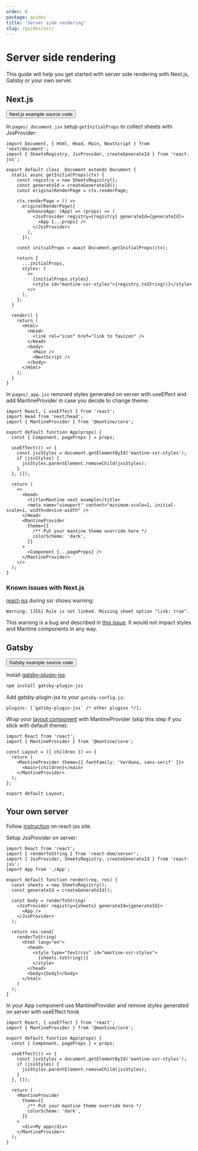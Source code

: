 ```yaml
---
order: 0
package: guides
title: 'Server side rendering'
slug: /guides/ssr/
---
```



# Server side rendering

This guide will help you get started with server side rendering with Next.js, Gatsby or your own server.

## Next.js

<Button variant="outline" component="a" href="https://github.com/mantinedev/mantine-next-example">
  Next.js example source code
</Button>

In `pages/_document.jsx` setup `getInitialProps` to collect sheets with JssProvider:

```tsx
import Document, { Html, Head, Main, NextScript } from 'next/document';
import { SheetsRegistry, JssProvider, createGenerateId } from 'react-jss';

export default class _Document extends Document {
  static async getInitialProps(ctx) {
    const registry = new SheetsRegistry();
    const generateId = createGenerateId();
    const originalRenderPage = ctx.renderPage;

    ctx.renderPage = () =>
      originalRenderPage({
        enhanceApp: (App) => (props) => (
          <JssProvider registry={registry} generateId={generateId}>
            <App {...props} />
          </JssProvider>
        ),
      });

    const initialProps = await Document.getInitialProps(ctx);

    return {
      ...initialProps,
      styles: (
        <>
          {initialProps.styles}
          <style id="mantine-ssr-styles">{registry.toString()}</style>
        </>
      ),
    };
  }

  render() {
    return (
      <Html>
        <Head>
          <link rel="icon" href="link to favicon" />
        </Head>
        <body>
          <Main />
          <NextScript />
        </body>
      </Html>
    );
  }
}
```

In `pages/_app.jsx` removed styles generated on server with useEffect and
add MantineProvider in case you decide to change theme:

```tsx
import React, { useEffect } from 'react';
import Head from 'next/head';
import { MantineProvider } from '@mantine/core';

export default function App(props) {
  const { Component, pageProps } = props;

  useEffect(() => {
    const jssStyles = document.getElementById('mantine-ssr-styles');
    if (jssStyles) {
      jssStyles.parentElement.removeChild(jssStyles);
    }
  }, []);

  return (
    <>
      <Head>
        <title>Mantine next example</title>
        <meta name="viewport" content="minimum-scale=1, initial-scale=1, width=device-width" />
      </Head>
      <MantineProvider
        theme={{
          /** Put your mantine theme override here */
          colorScheme: 'dark',
        }}
      >
        <Component {...pageProps} />
      </MantineProvider>
    </>
  );
}
```

### Known issues with Next.js

[react-jss](https://cssinjs.org/react-jss/?v=v10.6.0) during ssr shows warning:

```
Warning: [JSS] Rule is not linked. Missing sheet option "link: true".
```

This warning is a bug and described in [this issue](https://github.com/cssinjs/jss/issues/1277).
It would not impact styles and Mantine components in any way.

## Gatsby

<Button variant="outline" component="a" href="https://github.com/mantinedev/mantine-gatsby-example">
  Gatsby example source code
</Button>

Install [gatsby-plugin-jss](https://www.gatsbyjs.com/plugins/gatsby-plugin-jss/):

```sh
npm install gatsby-plugin-jss
```

Add gatsby-plugin-jss to your `gatsby-config.js`:

```tsx
plugins: [`gatsby-plugin-jss` /* other plugins */];
```

Wrap your [layout component](https://github.com/mantinedev/mantine-gatsby-example/blob/master/src/components/layout.js) with MantineProvider (skip this step if you stick with default theme):

```tsx
import React from 'react';
import { MantineProvider } from '@mantine/core';

const Layout = ({ children }) => {
  return (
    <MantineProvider theme={{ fontFamily: 'Verdana, sans-serif' }}>
      <main>{children}</main>
    </MantineProvider>
  );
};

export default Layout;
```

## Your own server

Follow [instruction](https://cssinjs.org/react-jss/?v=v10.6.0#server-side-rendering) on react-jss site.

Setup JssProvider on server:

```tsx
import React from 'react';
import { renderToString } from 'react-dom/server';
import { JssProvider, SheetsRegistry, createGenerateId } from 'react-jss';
import App from './App';

export default function render(req, res) {
  const sheets = new SheetsRegistry();
  const generateId = createGenerateId();

  const body = renderToString(
    <JssProvider registry={sheets} generateId={generateId}>
      <App />
    </JssProvider>
  );

  return res.send(
    renderToString(
      <html lang="en">
        <head>
          <style type="text/css" id="mantine-ssr-styles">
            {sheets.toString()}
          </style>
        </head>
        <body>{body}</body>
      </html>
    )
  );
}
```

In your App component use MantineProvider and remove styles generated on server
with useEffect hook

```tsx
import React, { useEffect } from 'react';
import { MantineProvider } from '@mantine/core';

export default function App(props) {
  const { Component, pageProps } = props;

  useEffect(() => {
    const jssStyles = document.getElementById('mantine-ssr-styles');
    if (jssStyles) {
      jssStyles.parentElement.removeChild(jssStyles);
    }
  }, []);

  return (
    <MantineProvider
      theme={{
        /** Put your mantine theme override here */
        colorScheme: 'dark',
      }}
    >
      <div>My app</div>
    </MantineProvider>
  );
}
```

